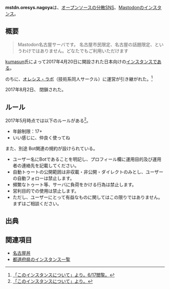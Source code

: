 {{Infobox instance
| Name          = mstdn.oresys.nagoya
| Domain        = https://mstdn.oresys.nagoya/
| Admin         = https://mstdn.oresys.nagoya/@admin
| Country       = 日本
| Start         = 2017年4月20日
| End = 2017年8月2日
}}'''mstdn.oresys.nagoya'''は、[[オープンソース]]の[[分散SNS]]、[[Mastodon]]の[[インスタンス]]。

== 概要 ==
<blockquote>
Mastodon名古屋サーバです。
名古屋市民限定、名古屋の話題限定、というわけではありません。どなたでもご利用いただけます
</blockquote>

[https://mstdn.oresys.nagoya/@kumasun kumasun]氏によって2017年4月20日に開設された日本向けの[[インスタンス]]である。

のちに、[https://www.oresys.nagoya/ オレシス・ラボ]（技術系同人サークル）に運営が引き継がれた。<ref>[https://nagoyadon.jp/about/more 「このインスタンスについて」より。6/17閲覧。]</ref>

2017年8月2日、 閉鎖された。

== ルール ==
2017年5月時点では以下のルールがある<ref>[https://mstdn.oresys.nagoya/about/more 「このインスタンスについて」より。]</ref>。

* 年齢制限：17+
* いい感じに、仲良く使ってね


また、別途 Bot関連の規約が設けられている。

* ユーザー名にBotであることを明記し、プロフィール欄に運用目的及び運用者の連絡先を記載してください。
* 自動トゥートの公開範囲は非収載・非公開・ダイレクトのみとし、ユーザーの自動フォローは禁止します。
* 頻繁なトゥート等、サーバに負荷をかける行為は禁止します。
* 営利目的での使用は禁止します。
* ただし、ユーザーにとって有益なものに関してはこの限りではありません。まずはご相談ください。

== 出典 ==
<references />

== 関連項目 ==
* [[名古屋丼]]
* [[都道府県のインスタンス一覧]]

{{DEFAULTSORT:oresysnagoya}}